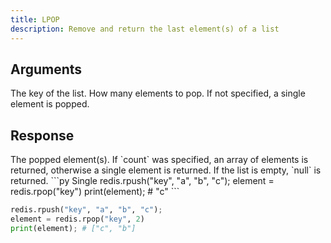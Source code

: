 ```yaml
---
title: LPOP
description: Remove and return the last element(s) of a list
---
```


## Arguments

<ParamField body="key" type="string" required>
  The key of the list.
</ParamField>

<ParamField body="count" type="integer">
  How many elements to pop. If not specified, a single element is popped.
</ParamField>

## Response

<ResponseField type="TValue | TValue[] | null" required>
  The popped element(s). If `count` was specified, an array of elements is
  returned, otherwise a single element is returned. If the list is empty, `null`
  is returned.
</ResponseField>

<RequestExample>
```py Single 
redis.rpush("key", "a", "b", "c"); 
element = redis.rpop("key")
print(element); # "c"
 ```


```py Multiple 
redis.rpush("key", "a", "b", "c"); 
element = redis.rpop("key", 2)
print(element); # ["c", "b"]
 ```
</RequestExample>
